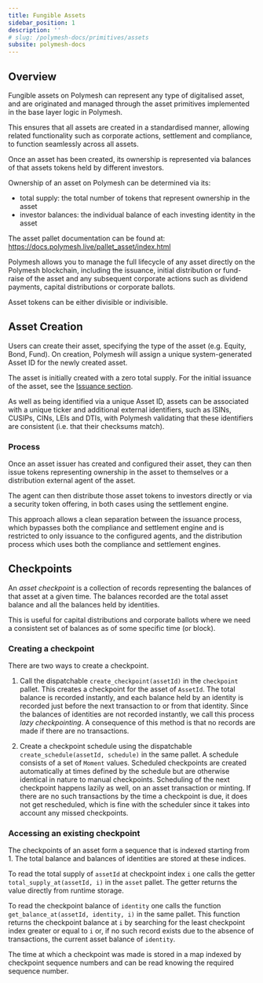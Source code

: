 ```yaml
---
title: Fungible Assets
sidebar_position: 1
description: ''
# slug: /polymesh-docs/primitives/assets
subsite: polymesh-docs
---
```


## Overview

Fungible assets on Polymesh can represent any type of digitalised asset, and are originated and managed through the asset primitives implemented in the base layer logic in Polymesh.

This ensures that all assets are created in a standardised manner, allowing related functionality such as corporate actions, settlement and compliance, to function seamlessly across all assets.

Once an asset has been created, its ownership is represented via balances of that assets tokens held by different investors.

Ownership of an asset on Polymesh can be determined via its:

- total supply: the total number of tokens that represent ownership in the asset
- investor balances: the individual balance of each investing identity in the asset

The asset pallet documentation can be found at:
https://docs.polymesh.live/pallet_asset/index.html

Polymesh allows you to manage the full lifecycle of any asset directly on the Polymesh blockchain, including the issuance, initial distribution or fund-raise of the asset and any subsequent corporate actions such as dividend payments, capital distributions or corporate ballots.

Asset tokens can be either divisible or indivisible.

## Asset Creation

Users can create their asset, specifying the type of the asset (e.g. Equity, Bond, Fund). On creation, Polymesh will assign a unique system-generated Asset ID for the newly created asset.

The asset is initially created with a zero total supply. For the initial issuance of the asset, see the [Issuance section](#issuance).

As well as being identified via a unique Asset ID, assets can be associated with a unique ticker and additional external identifiers, such as ISINs, CUSIPs, CINs, LEIs and DTIs, with Polymesh validating that these identifiers are consistent (i.e. that their checksums match).

### Process

Once an asset issuer has created and configured their asset, they can then issue tokens representing ownership in the asset to themselves or a distribution external agent of the asset.

The agent can then distribute those asset tokens to investors directly or via a security token offering, in both cases using the settlement engine.

This approach allows a clean separation between the issuance process, which bypasses both the compliance and settlement engine and is restricted to only issuance to the configured agents, and the distribution process which uses both the compliance and settlement engines.

## Checkpoints

An _asset checkpoint_ is a collection of records representing the balances of that asset at a given time. The balances recorded are the total asset balance and all the balances held by identities.

This is useful for capital distributions and corporate ballots where we need a consistent set of balances as of some specific time (or block).

### Creating a checkpoint

There are two ways to create a checkpoint.

1. Call the dispatchable `create_checkpoint(assetId)` in the `checkpoint` pallet. This creates a checkpoint for the asset of `AssetId`. The total balance is recorded instantly, and each balance held by an identity is recorded just before the next transaction to or from that identity. Since the balances of identities are not recorded instantly, we call this process _lazy checkpointing_. A consequence of this method is that no records are made if there are no transactions.

2. Create a checkpoint schedule using the dispatchable `create_schedule(assetId, schedule)` in the same pallet. A schedule consists of a set of `Moment` values. Scheduled checkpoints are created automatically at times defined by the schedule but are otherwise identical in nature to manual checkpoints. Scheduling of the next checkpoint happens lazily as well, on an asset transaction or minting. If there are no such transactions by the time a checkpoint is due, it does not get rescheduled, which is fine with the scheduler since it takes into account any missed checkpoints.

### Accessing an existing checkpoint

The checkpoints of an asset form a sequence that is indexed starting from 1. The total balance and balances of identities are stored at these indices.

To read the total supply of `assetId` at checkpoint index `i` one calls the getter `total_supply_at(assetId, i)` in the `asset` pallet. The getter returns the value directly from runtime storage.

To read the checkpoint balance of `identity` one calls the function `get_balance_at(assetId, identity, i)` in the same pallet. This function returns the checkpoint balance at `i` by searching for the least checkpoint index greater or equal to `i` or, if no such record exists due to the absence of transactions, the current asset balance of `identity`.

The time at which a checkpoint was made is stored in a map indexed by checkpoint sequence numbers and can be read knowing the required sequence number.

[unix_time]: https://en.wikipedia.org/wiki/Unix_time
